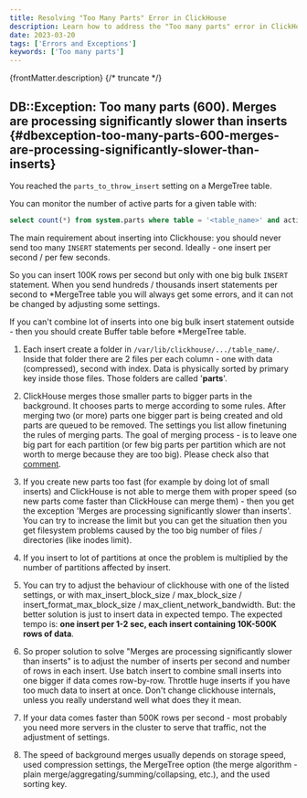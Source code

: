 ```yaml
---
title: Resolving "Too Many Parts" Error in ClickHouse
description: Learn how to address the "Too many parts" error in ClickHouse by optimizing insert rates, configuring MergeTree settings, and managing partitions effectively.
date: 2023-03-20
tags: ['Errors and Exceptions']
keywords: ['Too many parts']
---
```


{frontMatter.description}
{/* truncate */}

## DB::Exception: Too many parts (600). Merges are processing significantly slower than inserts {#dbexception-too-many-parts-600-merges-are-processing-significantly-slower-than-inserts}

You reached the `parts_to_throw_insert` setting on a MergeTree table.

You can monitor the number of active parts for a given table with:

```sql
select count(*) from system.parts where table = '<table_name>' and active == 1
```

The main requirement about inserting into Clickhouse: you should never send too many `INSERT` statements per second. Ideally - one insert per second / per few seconds.

So you can insert 100K rows per second but only with one big bulk `INSERT` statement. When you send hundreds / thousands insert statements per second to *MergeTree table you will always get some errors, and it can not be changed by adjusting some settings.

If you can't combine lot of inserts into one big bulk insert statement outside - then you should create Buffer table before *MergeTree table.

1. Each insert create a folder in  `/var/lib/clickhouse/.../table_name/`. Inside that folder there are 2 files per each column - one with data (compressed), second with index. Data is physically sorted by primary key inside those files. Those folders are called '**parts**'.

2. ClickHouse merges those smaller parts to bigger parts in the background. It chooses parts to merge according to some rules. After merging two (or more) parts one bigger part is being created and old parts are queued to be removed. The settings you list allow finetuning the rules of merging parts. The goal of merging process - is to leave one big part for each partition (or few big parts per partition which are not worth to merge because they are too big). Please check also that [comment](https://github.com/yandex/ClickHouse/issues/1661#issuecomment-352739726).

3. If you create new parts too fast (for example by doing lot of small inserts) and ClickHouse is not able to merge them with proper speed (so new parts come faster than ClickHouse can merge them) - then you get the exception 'Merges are processing significantly slower than inserts'. You can try to increase the limit but you can get the situation then you get filesystem problems caused by the too big number of files / directories (like inodes limit).

4. If you insert to lot of partitions at once the problem is multiplied by the number of partitions affected by insert.

5. You can try to adjust the behaviour of clickhouse with one of the listed settings, or with max_insert_block_size / max_block_size  / insert_format_max_block_size / max_client_network_bandwidth.  But: the better solution is just to insert data in expected tempo. The expected tempo is: **one insert per 1-2 sec, each insert containing 10K-500K rows of data**.

6. So proper solution to solve "Merges are processing significantly slower than inserts"  is to adjust the number of inserts per second and number of rows in each insert. Use batch insert to combine small inserts into one bigger if data comes row-by-row. Throttle huge inserts if you have too much data to insert at once. Don't change clickhouse internals, unless you really understand well what does they it mean.

7. If your data comes faster than 500K rows per second - most probably you need more servers in the cluster to serve that traffic, not the adjustment of settings.

8. The speed of background merges usually depends on storage speed, used compression settings, the MergeTree option (the merge algorithm - plain merge/aggregating/summing/collapsing, etc.), and the used sorting key.
